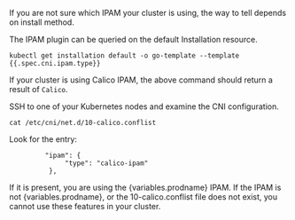 
If you are not sure which IPAM your cluster is using, the way to tell depends on install method.

<Tabs>
<TabItem label="Operator" value="Operator-0">

The IPAM plugin can be queried on the default Installation resource.

```
kubectl get installation default -o go-template --template {{.spec.cni.ipam.type}}
```

If your cluster is using Calico IPAM, the above command should return a result of `Calico`.

</TabItem>
<TabItem label="Manifest" value="Manifest-1">

SSH to one of your Kubernetes nodes and examine the CNI configuration.

```
cat /etc/cni/net.d/10-calico.conflist
```

Look for the entry:

```
         "ipam": {
              "type": "calico-ipam"
          },
```

If it is present, you are using the {variables.prodname} IPAM. If the IPAM is not {variables.prodname}, or the 10-calico.conflist file does not exist, you cannot use these features in your cluster.

</TabItem>
</Tabs>
